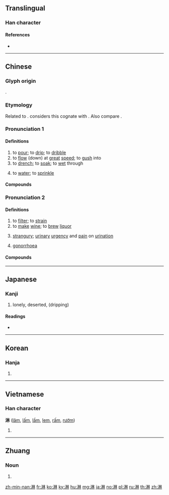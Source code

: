 {{character info/new}}
==Translingual==

===Han character===
{{Han char|rn=85|rad=水|as=08|sn=11|four=34190|canj=EDD|ids=⿰氵林}}

====References====
* {{Han ref|kx=0629.140|dkj=17626|dj=1031.080|hdz=31642.050|uh=6DCB|ud=28107|bh=B24F|bd=45647}}

----

==Chinese==
{{zh-forms}}

===Glyph origin===
{{Han etym}}
{{Han compound|alt1=氵|水|林|ls=psc|c1=s|c2=p|t1=water}}.

===Etymology===
Related to {{och-l|霖|long rain}}. {{zh-ref|Wang (1982)}} considers this cognate with {{och-l|淫|to soak; to drench}}. Also compare {{cog|nan|-}} {{zh-l|啉|tr=lim|to drink}}.

===Pronunciation 1===
{{zh-pron
|m=lín
|c=lam4
|h=pfs=lìm
|md=lìng
|mn=lâm/lîm
|mn_note=lâm - vernacular; lîm - literary
|w=3lin
|mc=1
|oc=1,1
|cat=v
}}

====Definitions====
{{zh-hanzi}}

# to [[pour]]; to [[drip]]; to [[dribble]] {{gloss|liquid flowing down}}
# to [[flow]] (down) at [[great]] [[speed]]; to [[gush]] into
# to [[drench]]; to [[soak]]; to [[wet]] through
# {{lb|zh|Cantonese|Hakka|Xiang}} to [[water]]; to [[sprinkle]]

====Compounds====
{{zh-der|fold=1|冰淇淋|悲泗淋漓|日晒雨淋|淋巴|淋浴|淋淋|淋淋漓漓|淋溲|淋溼|淋漓|淋漓痛快|淋漓盡致|淋鈴|淋雨|淋零|淋餘土|溼淋淋|狗血淋頭|痛快淋漓|興會淋漓|血淋淋|血肉淋漓|酣嬉淋漓|酣暢淋漓|霜淇淋|頭破血淋|淋水|淋花}}

===Pronunciation 2===
{{zh-pron
|m=淋
|c=lam4
|oc=n,2
|cat=v,n
}}

====Definitions====
{{zh-hanzi}}

# to [[filter]]; to [[strain]]
# to [[make]] [[wine]]; to [[brew]] [[liquor]]
# {{lb|zh|TCM}} [[strangury]]; [[urinary]] [[urgency]] and [[pain]] on [[urination]]
# {{lb|zh|diseases}} [[gonorrhoea]] {{gloss|i.e. “dripping”}}

====Compounds====
{{zh-der|fold=1|過淋|淋病|淋菌|淋證|淋症|淋濾}}

----

==Japanese==

===Kanji===
{{ja-kanji|grade=|rs=水08}}

# {{defn|lang=ja|sort=水08}}lonely, deserted, (dripping)

====Readings====
* {{ja-readings|goon=[[りん]] (rin)|kanon=[[りん]] (rin)|kun=[[さびしい]] (sabishii)}}

----

==Korean==

===Hanja===
{{ko-hanja|hangeul=[[림]]>[[임]]|eumhun=|rv=rim>im|mr=rim>im|y=lim>im}}

# {{defn|lang=ko|sort=水08}}

----

==Vietnamese==

===Han character===
'''淋''' ([[lâm]], [[lấm]], [[lầm]], [[lem]], [[rấm]], [[rướm]])

# {{defn|lang=vi}}

----

==Zhuang==

===Noun===
{{za-head|noun}}

# {{za-sawndip form of|raemx}}

[[zh-min-nan:淋]]
[[fr:淋]]
[[ko:淋]]
[[ky:淋]]
[[hu:淋]]
[[mg:淋]]
[[ja:淋]]
[[no:淋]]
[[pl:淋]]
[[ru:淋]]
[[th:淋]]
[[zh:淋]]